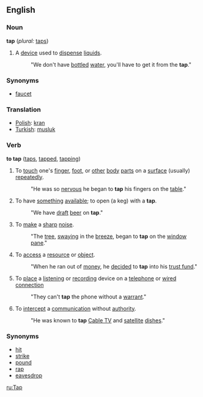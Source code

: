==English==

=== Noun ===
'''tap'''  (''plural:'' [[taps]])
#A [[device]] used to [[dispense]] [[liquid]]s. 
#:"We don't have [[bottle]]d [[water]], you'll have to get it from the '''tap'''."

=== Synonyms ===
* [[faucet]]

=== Translation ===
*[[Polish]]: [[kran]]
*[[Turkish]]: [[musluk]]

=== Verb ===
'''to tap'''  ([[taps]], [[tapped]], [[tapping]])
#To [[touch]] one's [[finger]], [[foot]], or [[other]] [[body]] [[part]]s on a [[surface]] (usually) [[repeat]]edly. 
#: "He was so [[nervous]] he began to '''tap''' his fingers on the [[table]]."
#To have [[something]] [[available]]; to open (a keg) with a '''tap'''. 
#: "We have [[draft]] [[beer]] on '''tap'''."
#To [[make]] a [[sharp]] [[noise]]. 
#: "The [[tree]], [[sway]]ing in the [[breeze]], began to '''tap''' on the [[window]] [[pane]]."
#To [[access]] a [[resource]] or [[object]]. 
#: "When he ran out of [[money]], he [[decide]]d to '''tap''' into his [[trust fund]]."
#To [[place]] a [[listen]]ing or [[record]]ing device on a [[telephone]] or [[wired connection]]
#: "They can't '''tap''' the phone without a [[warrant]]."
#To [[intercept]] a [[communication]] without [[authority]]. 
#:"He was known to '''tap''' [[Cable TV]] and [[satellite]] [[dish]]es."

===Synonyms===
*[[hit]]
*[[strike]]
*[[pound]]
*[[rap]]
*[[eavesdrop]]

[[ru:Tap]]